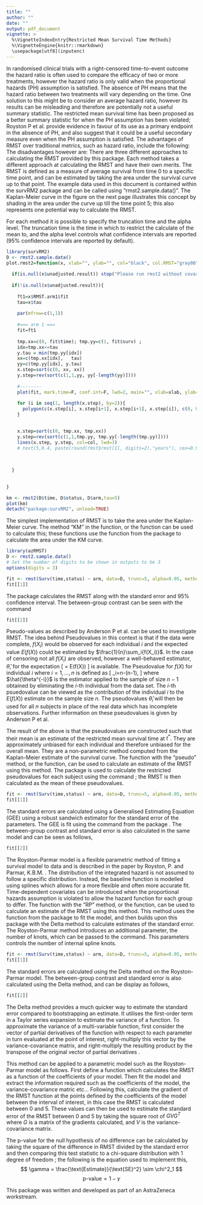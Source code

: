 ```yaml
---
title: ""
author: ""
date: ""
output: pdf_document
vignette: >
  %\VignetteIndexEntry{Restricted Mean Survival Time Methods}
  %\VignetteEngine{knitr::rmarkdown}
  \usepackage[utf8](inputenc)
---
```

\begin{center}
{\huge RMST: Restricted Mean Survival Time Methods } 
\end{center}

\begin{center}
\textit{\large Jonathan Wessen (jonathan.wessen@astrazeneca.com) } 
\end{center}

\vspace*{6 mm}

\definecolor{lg}{rgb}{0.97,0.97,0.97}

In randomised clinical trials with a right-censored time-to-event outcome the hazard ratio is often used to compare the efficacy of two or more treatments, however the hazard ratio is only valid when the proportional hazards (PH) assumption is satisfied. The absence of PH means that the hazard ratio between two treatments will vary depending on the time. One solution to this might be to consider an average hazard ratio, however its results can be misleading\cite{royston} and therefore are potentially not a useful summary statistic. \par
The restricted mean survival time has been proposed as a better summary statistic for when the PH assumption has been violated; Royston P et al.\cite{royston} provide evidence in favour of its use as a primary endpoint in the absence of PH, and also suggest that it could be a useful secondary measure even when the PH assumption is satisfied. The advantages of RMST over traditional metrics, such as hazard ratio, include the following:
\begin{enumerate}
\item Its interpretation is straightforward and intuitive
\item The entire survival distribution up till the chosen time point is considered by integrating the survival function
\item Structural assumptions (PH) are minimal
\end{enumerate}
The disadvantages however are:
\begin{enumerate}
\item The conclusion drawn from RMST can vary depending on the time point specified for analysis in the case of non-proportional hazards
\item Therefore, the time interval must be clinically motivated and prespecified in the trial protocol for use as a primary endpoint
\end{enumerate}

There are three different approaches to calculating the RMST provided by this package. Each method takes a different approach at calculating the RMST and have their own merits. The RMST is defined as a measure of average survival from time 0 to a specific time point, and can be estimated by taking the area under the survival curve up to that point. The example data used in this document is contained within the survRM2 package and can be called using "rmst2.sample.data()". The Kaplan-Meier curve in the figure on the next page illustrates this concept by shading in the area under the curve up till the time point 5; this also represents one potential way to calculate the RMST. \par
For each method it is possible to specify the truncation time and the alpha level. The truncation time is the time in which to restrict the calculate of the mean to, and the alpha level controls what confidence intervals are reported (95\% confidence intervals are reported by default). 
\newpage


```r
library(survRM2)
D <- rmst2.sample.data()
plot.rmst2=function(x, xlab="", ylab="", col="black", col.RMST="gray80", col.RMTL="orange",density=80, angle=85,...){
  
  if(is.null(x$unadjusted.result)) stop("Please run rmst2 without covariates")
  
  if(!is.null(x$unadjusted.result)){
    
    ft1=x$RMST.arm1$fit
    tau=x$tau
    
    par(mfrow=c(1,1))
    
    #=== arm 1 ===
    fit=ft1
    
    tmp.xx=c(0, fit$time); tmp.yy=c(1, fit$surv) ;
    idx=tmp.xx<=tau
    y.tau = min(tmp.yy[idx])
    xx=c(tmp.xx[idx],   tau)
    yy=c(tmp.yy[idx], y.tau)  
    x.step=sort(c(0, xx, xx))
    y.step=rev(sort(c(1,1,yy, yy[-length(yy)])))
    
    #--------
    plot(fit, mark.time=F, conf.int=F, lwd=2, main="", xlab=xlab, ylab=ylab, col=col)
    
    for (i in seq(1, length(x.step), by=2)){  
      polygon(c(x.step[i], x.step[i+1], x.step[i+1], x.step[i]), c(0, 0, y.step[i+1], y.step[i]), col= col.RMST, density=density, angle=angle, lwd=5)
    }

    
    x.step=sort(c(0, tmp.xx, tmp.xx))
    y.step=rev(sort(c(1,1,tmp.yy, tmp.yy[-length(tmp.yy)])))
    lines(x.step, y.step, col=col, lwd=3) 
    # text(5,0.4, paste(round(rmst$rmst[1], digits=2),"years"), cex=0.9)
    

    
  }
  
  
}

km <- rmst2(D$time, D$status, D$arm,tau=5)
plot(km)
detach("package:survRM2", unload=TRUE)
```
\newpage
\section{Area under the Kaplan-Meier curve}

The simplest implementation of RMST is to take the area under the Kaplan-Meier curve. The method "KM" in the \texttt{rmst} function, or the \texttt{rmstKM} function can be used to calculate this; these functions use the \texttt{rmst2} function from the package \texttt{survRM2} to calculate the area under the KM curve.

```r
library(azRMST)
D <- rmst2.sample.data()
# Set the number of digits to be shown in outputs to be 3
options(digits = 3)
```
```r
fit <- rmst(Surv(time,status) ~ arm, data=D, trunc=5, alpha=0.05, method="KM")
fit[[1]]
```
The \texttt{azRMST} package calculates the RMST along with the standard error and 95\% confidence interval. The between-group contrast can be seen with the command
```r
fit[[2]]
```

\newpage
\section{Pseudo-values}

Pseudo-values as described by Anderson P et al.\cite{anderson} can be used to investigate RMST. The idea behind Pseudovalues in this context is that if the data were complete, $f(X_i)$ would be observed for each individual $i$ and the expected value $E(f(X))$ could be estimated by $\frac{1}{n}\sum_i{f(X_i)}$. In the case of censoring not all $f(X_i)$ are observed, however a well-behaved estimator, $\hat\theta$, for the expectation 
\[
\theta = E(f(X))
\]
is available. The Pseudovalue for $f(X)$ for individual $i$ where $i=1,...,n$ is defined as
\[
\hat\theta_i=n\cdot\hat\theta-(n-1)\cdot\hat{\theta^{-i}},
\]
where $\hat{\theta^{-i}}$ is the estimator applied to the sample of size $n-1$ obtained by eliminating the $i$-th individual from the data set. The $i$-th psuedovalue can be viewed as the contribution of the individual $i$ to the $E(f(X))$ estimate on the sample size $n$. \par
The pseudovalues $\hat\theta_i$ will then be used for all $n$ subjects in place of the real data which has incomplete observations. Further information on these pseudovalues is given by Anderson P et al\cite{anderson}. \par
The result of the above is that the pseudovalues are constructed such that their mean is an estimate of the restricted mean survival time at $t^*$. They are approximately unbiased for each individual and therefore unbiased for the overall mean. They are a non-parametric method computed from the Kaplan-Meier estimate of the survival curve. The \texttt{rmst} function with the "pseudo" method, or the \texttt{rmstPseudo} function, can be used to calculate an estimate of the RMST using this method. The package \texttt{pseudo} is used to calculate the restricted pseudovalues for each subject using the command \texttt{pseudomean}; the RMST is then calculated as the mean of these pseudovalues.

```r
fit <- rmst(Surv(time,status) ~ arm, data=D, trunc=5, alpha=0.05, method="pseudo")
fit[[1]]
```

The standard errors are calculated using a Generalised Estimating Equation (GEE) using a robust sandwich estimator for the standard error of the parameters. The GEE is fit using the \texttt{geese} command from the package \texttt{geepack}. The between-group contrast and standard error is also calculated in the same model and can be seen as follows,

```r
fit[[2]]
```

\newpage
\section{Royston-Parmar model fitting}

The Royston-Parmar model is a flexible parametric method of fitting a survival model to data and is described in the paper by Royston, P. and Parmar, K.B.M. \cite{royston}. The distribution of the integrated hazard is not assumed to follow a specific distribution. Instead, the baseline function is modelled using splines which allows for a more flexible and often more accurate fit. Time-dependent covariates can be introduced when the proportional hazards assumption is violated to allow the hazard function for each group to differ. \par
The \texttt{rmst} function with the "RP" method, or the \texttt{rmstRP} function, can be used to calculate an estimate of the RMST using this method. This method uses the function \texttt{flexsurvspline} from the package \texttt{flexsurv} to fit the model, and then builds upon this package with the Delta method to calculate estimates of the standard error. The Royston-Parmar method introduces an additional parameter, the number of knots, which can be passed to the command. This parameters controls the number of internal spline knots. \par

```r
fit <- rmst(Surv(time,status) ~ arm, data=D, trunc=5, alpha=0.05, method="RP", knots=2)
fit[[1]]
```

The standard errors are calculated using the Delta method on the Royston-Parmar model. The between-group contrast and standard error is also calculated using the Delta method, and can be display as follows,

```r
fit[[2]]
```

\subsubsection{Delta method}
The Delta method provides a much quicker way to estimate the standard error compared to bootstrapping an estimate. It utilises the first-order term in a Taylor series expansion to estimate the variance of a function. To approximate the variance of a multi-variable function, first consider the vector of partial derivatives of the function with respect to each parameter in turn evaluated at the point of interest, right-multiply this vector by the variance-covariance matrix, and right-multiply the resulting product by the transpose of the original vector of partial derivatives \cite{delta1}\cite{delta2}.  \par

This method can be applied to a parametric model such as the Royston-Parmar model as follows. First define a function which calculates the RMST as a function of the coefficients of your model. Then fit the model and extract the information required such as the coefficients of the model, the variance-covariance matric etc... Following this, calculate the gradient of the RMST function at the points defined by the coefficients of the model between the interval of interest, in this case the RMST is calculated between 0 and 5. These values can then be used to estimate the standard error of the RMST between 0 and 5 by taking the square root of $GVG^T$ where $G$ is a matrix of the gradients calculated, and $V$ is the variance-covariance matrix.
\newpage

\section{p-values}
The p-value for the null hypothesis of no difference can be calculated by taking the square of the difference in RMST divided by the standard error and then comparing this test statistic to a chi-square distribution with 1 degree of freedom \cite{pvalue}; the following is the equation used to implement this,
$$
\gamma = \frac{\text{Estimate}}{\text{SE}^2} \sim \chi^2_1
$$
$$
\text{p-value} = 1 - \gamma
$$

\section{Acknowledgements}
This package was written and developed as part of an AstraZeneca workstream.

\newpage

\begin{thebibliography}{100}

\bibitem{royston} Royston, P., Parmar, K.B.M., ``The use of restricted mean survival time to estimate the treatment effect in randomized clinical trials when the proportional hazards assumption is in doubt.'' \emph{Statistics in medicine}, 30(19), 2409-2421, May 2011.

\bibitem{anderson} Anderson P.K, Hansen, M.G., Klein, J.P., ``Regression analysis of restricted mean survival time based on Pseudo-observations.'' \emph{Lifetime Data Anal}, 10(4), 335-350, Dec 2004.

\bibitem{SASps} Klein, J.P., Gerster, M., Andersen, P.K,  ``SAS and R functions to compute Pseudo-values for censored data regression.'' \emph{Computer Methods and Programs in Biomedicine}, 89(3), 289-300, March 2008.

\bibitem{SASrp} Dewar, R., Khan, I., ``A new SAS Macro for flexible parametric survival modelling: Applications to clinical trials and surveillance data.'' \emph{Computer Methods and Programs in Biomedicine}, Dec 2015.

\bibitem{delta1} Cooch, G., White, G., ``Program MARK: A Gentle Introduction.'', Appendix B, \emph{14th edition}.

\bibitem{delta2} Lui, X., ``Methods and Applications of Longitudinal Data Analysis.'', Appendix B, \emph{Elsevier, 2015}.

\bibitem{pvalue} Royston, P., Parmar, M., ``Augmenting the logrank test in the design of clinical trials in which non-proportional hazards of the treatment effect may be anticipated.'' \emph{BMC Med Res Methodol.}, 16(16), 2016.

\end{thebibliography}



